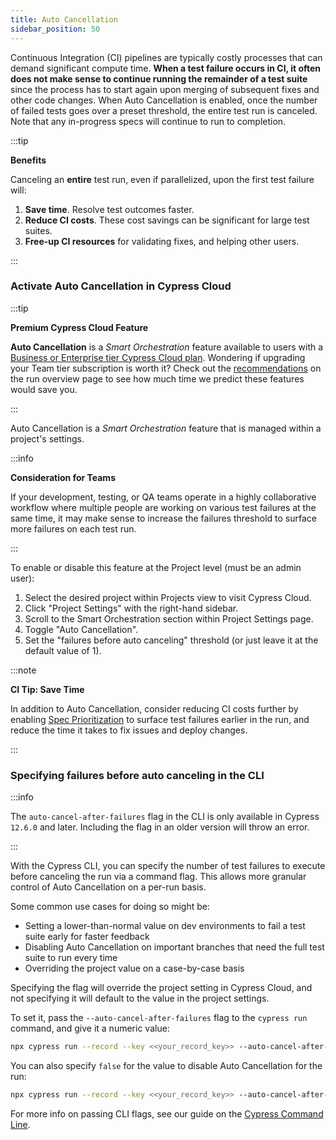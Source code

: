 ```yaml
---
title: Auto Cancellation
sidebar_position: 50
---
```


Continuous Integration (CI) pipelines are typically costly processes that can
demand significant compute time. **When a test failure occurs in CI, it often
does not make sense to continue running the remainder of a test suite** since
the process has to start again upon merging of subsequent fixes and other code
changes. When Auto Cancellation is enabled, once the number of failed tests goes
over a preset threshold, the entire test run is canceled. Note that any
in-progress specs will continue to run to completion.

:::tip

<Icon name="check" /> **Benefits**

Canceling an **entire** test run, even if parallelized, upon the first test
failure will:

1. **Save time**. Resolve test outcomes faster.
2. **Reduce CI costs**. These cost savings can be significant for large test
   suites.
3. **Free-up CI resources** for validating fixes, and helping other users.

:::

### Activate Auto Cancellation in Cypress Cloud

:::tip

<Icon name="star" /> **Premium Cypress Cloud Feature**

**Auto Cancellation** is a _Smart Orchestration_ feature available to users with
a [Business or Enterprise tier Cypress Cloud plan](https://cypress.io/pricing).
Wondering if upgrading your Team tier subscription is worth it? Check out the
[recommendations](/app/cloud/recorded-runs#Recommendations) on the run
overview page to see how much time we predict these features would save you.

:::

Auto Cancellation is a _Smart Orchestration_ feature that is managed within a
project's settings.

:::info

<strong>Consideration for Teams</strong>

If your development, testing, or QA teams operate in a highly collaborative
workflow where multiple people are working on various test failures at the same
time, it may make sense to increase the failures threshold to surface more failures on each test run.

:::

To enable or disable this feature at the Project level (must be an admin user):

1. Select the desired project within Projects view to visit Cypress Cloud.
2. Click "Project Settings" with the right-hand sidebar.
3. Scroll to the Smart Orchestration section within Project Settings page.
4. Toggle "Auto Cancellation".
5. Set the "failures before auto canceling" threshold (or just leave it at the
   default value of 1).

<DocsImage
  src="/img/app/cloud/smart-orchestration/auto-cancellation-active.png"
  alt="Enable Auto Cancellation"
/>

:::note

<strong>CI Tip: Save Time</strong>

In addition to Auto Cancellation, consider reducing CI costs further by enabling
[Spec Prioritization](/app/cloud/smart-orchestration/spec-prioritization) to
surface test failures earlier in the run, and reduce the time it takes to fix
issues and deploy changes.

:::

### Specifying failures before auto canceling in the CLI

:::info

The `auto-cancel-after-failures` flag in the CLI is only available in Cypress
`12.6.0` and later. Including the flag in an older version will throw an error.

:::

With the Cypress CLI, you can specify the number of test failures to execute
before canceling the run via a command flag. This allows more granular control
of Auto Cancellation on a per-run basis.

Some common use cases for doing so might be:

- Setting a lower-than-normal value on dev environments to fail a test suite
  early for faster feedback
- Disabling Auto Cancellation on important branches that need the full test
  suite to run every time
- Overriding the project value on a case-by-case basis

Specifying the flag will override the project setting in Cypress Cloud, and not
specifying it will default to the value in the project settings.

To set it, pass the `--auto-cancel-after-failures` flag to the `cypress run`
command, and give it a numeric value:

```bash
npx cypress run --record --key <<your_record_key>> --auto-cancel-after-failures 1
```

You can also specify `false` for the value to disable Auto Cancellation for the
run:

```bash
npx cypress run --record --key <<your_record_key>> --auto-cancel-after-failures false
```

For more info on passing CLI flags, see our guide on the
[Cypress Command Line](/app/guide/command-line).
